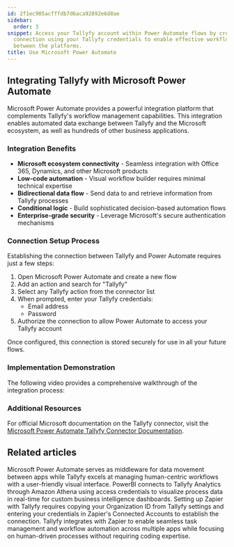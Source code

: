 ```yaml
---
id: 2f1ec905acfffdb7d6aca92892e6d8ae
sidebar:
  order: 3
snippet: Access your Tallyfy account within Power Automate flows by creating a one-time
  connection using your Tallyfy credentials to enable effective workflow integration
  between the platforms.
title: Use Microsoft Power Automate
---
```


## Integrating Tallyfy with Microsoft Power Automate

Microsoft Power Automate provides a powerful integration platform that complements Tallyfy's workflow management capabilities. This integration enables automated data exchange between Tallyfy and the Microsoft ecosystem, as well as hundreds of other business applications.

### Integration Benefits

- **Microsoft ecosystem connectivity** - Seamless integration with Office 365, Dynamics, and other Microsoft products
- **Low-code automation** - Visual workflow builder requires minimal technical expertise
- **Bidirectional data flow** - Send data to and retrieve information from Tallyfy processes
- **Conditional logic** - Build sophisticated decision-based automation flows
- **Enterprise-grade security** - Leverage Microsoft's secure authentication mechanisms

### Connection Setup Process

Establishing the connection between Tallyfy and Power Automate requires just a few steps:

1. Open Microsoft Power Automate and create a new flow
2. Add an action and search for "Tallyfy"
3. Select any Tallyfy action from the connector list
4. When prompted, enter your Tallyfy credentials:
   - Email address
   - Password
5. Authorize the connection to allow Power Automate to access your Tallyfy account

Once configured, this connection is stored securely for use in all your future flows.

### Implementation Demonstration

The following video provides a comprehensive walkthrough of the integration process:

<lite-vimeo videoid="347324914"></lite-vimeo>

### Additional Resources

For official Microsoft documentation on the Tallyfy connector, visit the [Microsoft Power Automate Tallyfy Connector Documentation](https://docs.microsoft.com/en-us/connectors/tallyfy/).


## Related articles
<CardGrid>
<LinkTitleCard header="<b>Middleware > Power Automate</b>" href="/products/pro/integrations/middleware/power-automate/" > Microsoft Power Automate serves as middleware for data movement between apps while Tallyfy excels at managing human-centric workflows with a user-friendly visual interface. </LinkTitleCard>
<LinkTitleCard header="<b>Analytics > PowerBI</b>" href="/products/pro/integrations/analytics/powerbi/" > PowerBI connects to Tallyfy Analytics through Amazon Athena using access credentials to visualize process data in real-time for custom business intelligence dashboards. </LinkTitleCard>
<LinkTitleCard header="<b>Zapier > Connect Tallyfy to Zapier</b>" href="/products/pro/integrations/middleware/zapier/how-to-connect-your-tallyfy-account-to-zapier/" > Setting up Zapier with Tallyfy requires copying your Organization ID from Tallyfy settings and entering your credentials in Zapier's Connected Accounts to establish the connection. </LinkTitleCard>
<LinkTitleCard header="<b>Zapier > Tallyfy & Zapier</b>" href="/products/pro/integrations/middleware/zapier/how-can-i-improve-task-management-with-tallyfy/" > Tallyfy integrates with Zapier to enable seamless task management and workflow automation across multiple apps while focusing on human-driven processes without requiring coding expertise. </LinkTitleCard>
</CardGrid>